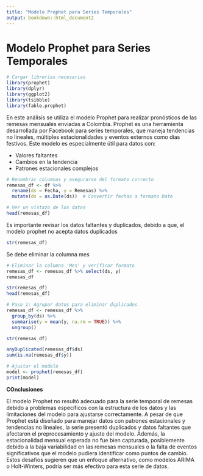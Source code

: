 ```yaml
---
title: "Modelo Prophet para Series Temporales"
output: bookdown::html_document2
---
```



# Modelo Prophet para Series Temporales {#modelo-prophet}

```r
# Cargar librerías necesarias
library(prophet)
library(dplyr)
library(ggplot2)
library(tsibble)
library(fable.prophet)
```

En este análisis se utiliza el modelo Prophet para realizar pronósticos de las remesas mensuales enviadas a Colombia. Prophet es una herramienta desarrollada por Facebook para series temporales, que maneja tendencias no lineales, múltiples estacionalidades y eventos externos como días festivos. Este modelo es especialmente útil para datos con:

- Valores faltantes
- Cambios en la tendencia
- Patrones estacionales complejos


```r
# Renombrar columnas y asegurarse del formato correcto
remesas_df <- df %>%
  rename(ds = Fecha, y = Remesas) %>%
  mutate(ds = as.Date(ds))  # Convertir fechas a formato Date

# Ver un vistazo de los datos
head(remesas_df)

```

Es importante revisar los datos faltantes y duplicados, debido a que, el modelo prophet no acepta datos duplicados

```r
str(remesas_df)
```
Se debe eliminar la columna mes

```r
# Eliminar la columna 'Mes' y verificar formato
remesas_df <- remesas_df %>% select(ds, y)
remesas_df
```

```r
str(remesas_df)
head(remesas_df)

```
```r
# Paso 1: Agrupar datos para eliminar duplicados
remesas_df <- remesas_df %>%
  group_by(ds) %>%
  summarise(y = mean(y, na.rm = TRUE)) %>%
  ungroup()
```

```r
str(remesas_df)
```
```r
anyDuplicated(remesas_df$ds) 
sum(is.na(remesas_df$y))
```
```r
# Ajustar el modelo
model <- prophet(remesas_df)
print(model)

```
**COnclusiones**

El modelo Prophet no resultó adecuado para la serie temporal de remesas debido a problemas específicos con la estructura de los datos y las limitaciones del modelo para ajustarse correctamente. A pesar de que Prophet está diseñado para manejar datos con patrones estacionales y tendencias no lineales, la serie presentó duplicados y datos faltantes que afectaron el preprocesamiento y ajuste del modelo. Además, la estacionalidad mensual esperada no fue bien capturada, posiblemente debido a la baja variabilidad en las remesas mensuales o la falta de eventos significativos que el modelo pudiera identificar como puntos de cambio. Estos desafíos sugieren que un enfoque alternativo, como modelos ARIMA o Holt-Winters, podría ser más efectivo para esta serie de datos.











